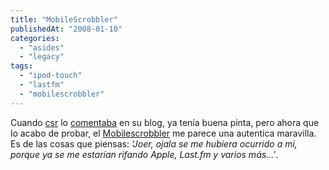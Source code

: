 ```yaml
---
title: "MobileScrobbler"
publishedAt: "2008-01-10"
categories: 
  - "asides"
  - "legacy"
tags: 
  - "ipod-touch"
  - "lastfm"
  - "mobilescrobbler"
---
```


Cuando [csr](http://obm.corcoles.net/) lo [comentaba](http://obm.corcoles.net/20071228/mobilescrobbler-killer-app-para-el-iphone/) en su blog, ya tenía buena pinta, pero ahora que lo acabo de probar, el [Mobilescrobbler](http://dev.c99.org/MobileScrobbler/) me parece una autentica maravilla. Es de las cosas que piensas: _'Joer, ojala se me hubiera ocurrido a mi, porque ya se me estarían rifando Apple, Last.fm y varios más...'_.
